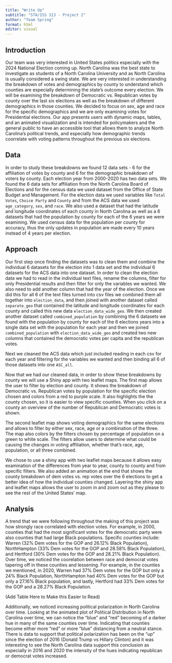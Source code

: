 ```yaml
---
title: "Write Up"
subtitle: "STA/ISS 313 - Project 2"
author: "Team Spring"
format: html
editor: visual
---
```


## Introduction

Our team was very interested in United States politics especially with the 2024 National Election coming up. North Carolina was the best state to investigate as students of a North Carolina University and as North Carolina is usually considered a swing state. We are very interested in understanding the breakdown of votes and demographics by county to understand which counties are especially determining the state's outcome every election. We will be examining the breakdown of Democratic vs. Republican votes by county over the last six elections as well as the breakdown of different demographics in those counties. We decided to focus on sex, age and race for the specific demographics and we are only examining votes for Presidential elections. Our app presents users with dynamic maps, tables, and an animated visualization and is intended for policymakers and the general public to have an accessible tool that allows them to analyze North Carolina's political trends, and especially how demographic trends coorrelate with voting patterns throughout the previous six elections.

## Data

In order to study these breakdowns we found 12 data sets - 6 for the affiliation of votes by county and 6 for the demographic breakdown of voters by county. Each election year from 2000-2020 has two data sets. We found the 6 data sets for affiliation from the North Carolina Board of Elections and for the census data we used dataset from the Office of State Budget and Management. For the election data we used variables like `Total Votes`, `Choice Party` and `County` and from the ACS data we used `age_category`, `sex`, and `race`. We also used a dataset that had the latitude and longitude coordinates of each county in North Carolina as well as a 6 datasets that had the population by county for each of the 6 years we were examining. We used census data for the population per county for accuracy, thus the only updates in population are made every 10 years instead of 4 years per election.

## Approach

Our first step once finding the datasets was to clean them and combine the individual 6 datasets for the election into 1 data set and the individual 6 datasets for the ACS data into one dataset. In order to clean the election data we had to read in the individual text files, rename the columns, filter for only Presidential results and then filter for only the variables we wanted. We also need to add another column that had the year of the election. Once we did this for all 6 of the text files turned into csv files we combined them all together into `election_data`, and then joined with another dataset called `separate_geo` that contained the latitude and longitude coordinates for each county and called this new data `election_data_wide_geo`. We then created another dataset called `combined_population` by combining the 6 datasets we found with the population by county for each of the 6 elections years into a single data set with the population for each year and then we joined `combined_population` with `election_data_wide_geo` and created two new columns that contained the democratic votes per capita and the republican votes.

Next we cleaned the ACS data which just included reading in each csv for each year and filtering for the variables we wanted and then binding all 6 of those datasets into one `ASC_all`.

Now that we had our cleaned data, in order to show these breakdowns by county we will use a Shiny app with two leaflet maps. The first map allows the user to filter by election and county. It shows the breakdown of Democratic vs. Republican votes by population for the specific election chosen and colors from a red to purple scale. It also highlights the the county chosen, so it is easier to view specific counties. When you click on a county an overview of the number of Republican and Democratic votes is shown.

The second leaflet map shows voting demographics for the same elections and allows to filter by either sex, race, age or a combination of the three. The map also colors by the filters chosen by percentage of population on a green to white scale. The filters allow users to determine what could be causing the changes in voting affiliation, whether that's race, age, population, or all three combined.

We chose to use a shiny app with two leaflet maps because it allows easy examination of the differences from year to year, county to county and from specific filters. We also added an animation at the end that shows the county breakdown of dem votes vs. rep votes over the 6 elections to get a better idea of how the individual counties changed. Layering the shiny app and leaflet maps allows the user to zoom in and zoom out as they please to see the rest of the United States' map.

## Analysis

A trend that we were following throughout the making of this project was how strongly race correlated with election votes. For example, in 2000, counties that had the most significant votes for the democratic party were also counties that had large Black populations. Specific counties include: Warren (32% Dem votes for the GOP and 26.12% Black Population), NorthHampton (33% Dem votes for the GOP and 28.58% Black Population), and Hertford (30% Dem votes for the GOP and 28.21% Black Population). Over time, we noticed the coorelation between race and democrat votes tapering off in these counties and lessening. For example, in the counties we mentioned, in 2020, Warren had 37% Dem votes for the GOP but only a 24% Black Population, NorthHampton had 40% Dem votes for the GOP but only a 27.16% Black population, and lastly, Hertford had 33% Dem votes for the GOP and a 28.27% Black Population.

(Add Table Here to Make this Easier to Read)

Additionally, we noticed increasing political polarization in North Carolina over time. Looking at the animated plot of Political Distribution in North Carolina over time, we can notice the "blue" and "red" becoming of a darker hue in many of the same counties over time. Indicating that counties become either more "red" or more "blue" distancing from a neutral stance. There is data to support that political polarization has been on the "up" since the election of 2016 (Donald Trump vs Hillary Clinton) and it was interesting to see the North Carolina data support this conclusion as especially in 2016 and 2020 the intensity of the hues indicating republican or democrat votes increased.
